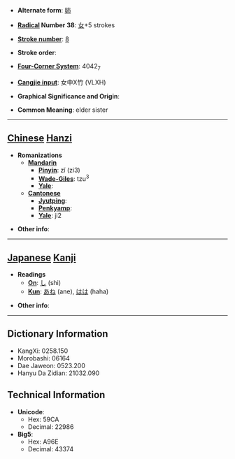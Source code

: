 * '''Alternate form''': [[姉]]

* '''[[Wiktionary:Chinese radical index| Radical]] Number 38''': [[Wiktionary:Chinese radical index 女|女]]+5 strokes

* '''[[Wiktionary:Chinese total strokes index|Stroke number]]''': [[Wiktionary:Chinese total strokes index 8|8]]

* '''Stroke order''': 

* '''[[Wiktionary:Chinese four corner index|Four-Corner System]]''': 4042<sub>7</sub>

* '''[[Wiktionary:Chinese Cangjie index|Cangjie input]]''': 女中X竹 (VLXH)

* '''Graphical Significance and Origin''': 

* '''Common Meaning''': elder sister

----

== [[Chinese]] [[Hanzi]] ==

* '''Romanizations'''
** '''[[Mandarin]]'''
*** '''[[Pinyin]]''': zǐ (zi3)
*** '''[[Wade-Giles]]''': tzu<sup>3</sup>
*** '''[[Yale]]''': 
** '''[[Cantonese]]'''
*** '''[[Jyutping]]''':
*** '''[[Penkyamp]]''': 
*** '''[[Yale]]''': ji2

* '''Other info''': 

----

== [[Japanese]] [[Kanji]] ==

* '''Readings'''
** '''[[On]]''': [[し]] (shi)
** '''[[Kun]]''': [[あね]] (ane), [[はは]] (haha)

* '''Other info''':  

----

== Dictionary Information ==

* KangXi: 0258.150
* Morobashi: 06164
* Dae Jaweon: 0523.200
* Hanyu Da Zidian: 21032.090

== Technical Information ==

* '''Unicode''':
** Hex: 59CA
** Decimal: 22986
* '''Big5''':
** Hex: A96E
** Decimal: 43374